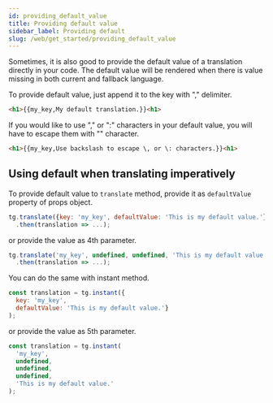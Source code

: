 ```yaml
---
id: providing_default_value
title: Providing default value
sidebar_label: Providing default
slug: /web/get_started/providing_default_value
---
```


Sometimes, it is also good to provide the default value of a translation directly in your code. The default value will be
rendered when there is value missing in both current and fallback language.

To provide default value, just append it to the key with "," delimiter.

```html
<h1>{{my_key,My default translation.}}<h1>
```

If you would like to use "," or ":" characters in your default value, you will have to escape them with "\" character.

```html
<h1>{{my_key,Use backslash to escape \, or \: characters.}}<h1>
```

## Using default when translating imperatively
To provide default value to `translate` method, provide it as `defaultValue` property of props object.
```javascript
tg.translate({key: 'my_key', defaultValue: 'This is my default value.'})
  .then(translation => ...);
```

or provide the value as 4th parameter.

```javascript
tg.translate('my_key', undefined, undefined, 'This is my default value.')
  .then(translation => ...);
```

You can do the same with instant method.

```javascript
const translation = tg.instant({
  key: 'my_key',
  defaultValue: 'This is my default value.'}
);
```

or provide the value as 5th parameter.

```javascript
const translation = tg.instant(
  'my_key',
  undefined,
  undefined,
  undefined,
  'This is my default value.'
);
```
